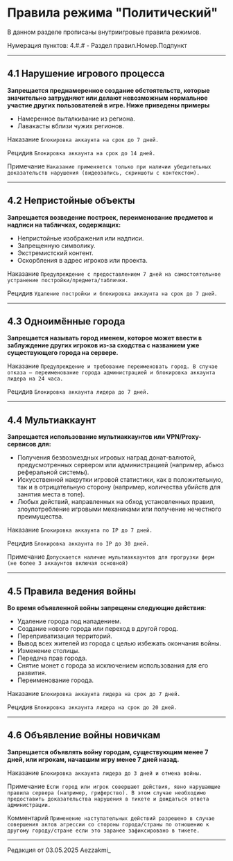 # Правила режима "Политический"

В данном разделе прописаны внутриигровые правила режимов.

Нумерация пунктов: 4.#.# - Раздел правил.Номер.Подпункт

--------

## 4.1 Нарушение игрового процесса

**Запрещается преднамеренное создание обстоятельств, которые значительно затрудняют или делают невозможным нормальное участие других пользователей в игре. Ниже приведены примеры**

* Намеренное выталкивание из региона.
* Лавакасты вблизи чужих регионов.

<Badge bgColor="#FF3333" textColor="#FFFFFF">Наказание</Badge> ```Блокировка аккаунта на срок до 7 дней.```

<Badge bgColor="#FF3333" textColor="#FFFFFF">Рецидив</Badge> ```Блокировка аккаунта на срок до 14 дней.```

<Badge bgColor="#118823" textColor="#FFFFFF">Примечание</Badge> ```Наказание применяется только при наличии убедительных доказательств нарушения (видеозапись, скриншоты с контекстом).```

--------

## 4.2 Непристойные объекты

**Запрещается возведение построек, переименование предметов и надписи на табличках, содержащих:**

* Непристойные изображения или надписи.
* Запрещенную символику.
* Экстремистский контент.
* Оскорбления в адрес игроков или проекта.

<Badge bgColor="#FF3333" textColor="#FFFFFF">Наказание</Badge> ```Предупреждение с предоставлением 7 дней на самостоятельное устранение постройки/предмета/таблички.```

<Badge bgColor="#FF3333" textColor="#FFFFFF">Рецидив</Badge> ```Удаление постройки и блокировка аккаунта на срок до 7 дней.```

--------

## 4.3 Одноимённые города

**Запрещается называть город именем, которое может ввести в заблуждение других игроков из-за сходства с названием уже существующего города на сервере.**

<Badge bgColor="#FF3333" textColor="#FFFFFF">Наказание</Badge> ```Предупреждение и требование переименовать город. В случае отказа — переименование города администрацией и блокировка аккаунта лидера на 24 часа.```

<Badge bgColor="#FF3333" textColor="#FFFFFF">Рецидив</Badge> ```Блокировка аккаунта лидера до 7 дней.```

--------

## 4.4 Мультиаккаунт

**Запрещается использование мультиаккаунтов или VPN/Proxy-сервисов для:**

* Получения безвозмездных игровых наград донат-валютой, предусмотренных сервером или администрацией (например, абьюз реферальной системы).
* Искусственной накрутки игровой статистики, как в положительную, так и в отрицательную сторону (например, количества убийств для занятия места в топе).
* Любых действий, направленных на обход установленных правил, злоупотребление игровыми механиками или получение нечестного преимущества.

<Badge bgColor="#FF3333" textColor="#FFFFFF">Наказание</Badge> ```Блокировка аккаунта по IP до 7 дней.```

<Badge bgColor="#FF3333" textColor="#FFFFFF">Рецидив</Badge> ```Блокировка аккаунта по IP до 30 дней.```

<Badge bgColor="#118823" textColor="#FFFFFF">Примечание</Badge> ```Допускается наличие мультиаккаунтов для прогрузки ферм (не более 3 аккаунтов включая основной)```

--------

## 4.5 Правила ведения войны

**Во время объявленной войны запрещены следующие действия:**

* Удаление города под нападением.
* Создание нового города или переход в другой город.
* Переприватизация территорий.
* Вывод всех жителей из города с целью избежать окончания войны.
* Изменение столицы.
* Передача прав города.
* Снятие монет с города за исключением использования для его развития.
* Переименование города.

<Badge bgColor="#FF3333" textColor="#FFFFFF">Наказание</Badge> ```Блокировка аккаунта лидера на срок до 7 дней.```

<Badge bgColor="#FF3333" textColor="#FFFFFF">Рецидив</Badge> ```Блокировка аккаунта лидера на срок до 20 дней.```


--------

## 4.6 Объявление войны новичкам

**Запрещается объявлять войну городам, существующим менее 7 дней, или игрокам, начавшим игру менее 7 дней назад.**

<Badge bgColor="#FF3333" textColor="#FFFFFF">Наказание</Badge> ```Блокировка аккаунта лидера до 3 дней и отмена войны.```

<Badge bgColor="#118823" textColor="#FFFFFF">Примечание</Badge> ```Если город или игрок совершают действия, явно нарушающие правила сервера (например, гриферство). В этом случае необходимо предоставить доказательства нарушения в тикете и дождаться ответа администрации.```

<Badge bgColor="#4d88ff" textColor="#FFFFFF">Комментарий</Badge> ```Применение наступательных действий разрешено в случае совершения актов агрессии со стороны города/страны по отношению к другому городу/стране если это заранее зафиксировано в тикете.```

--------

<Badge bgColor="#ffad47" textColor="#000000">Редакция от 03.05.2025</Badge> <Badge bgColor="#88bfbd" textColor="#000000">Aezzakmi_</Badge>
